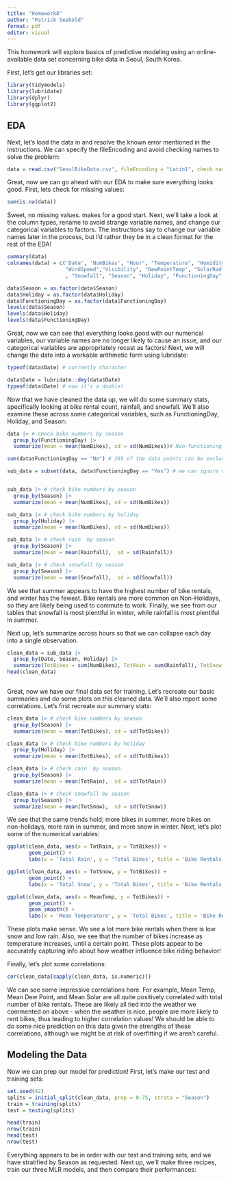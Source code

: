 ```yaml
---
title: "Homework8"
author: "Patrick Seebold"
format: pdf
editor: visual
---
```


This homework will explore basics of predictive modeling using an online-available data set concerning bike data in Seoul, South Korea.

First, let's get our libraries set:

```r
library(tidymodels)
library(lubridate)
library(dplyr)
library(ggplot2)
```

## EDA

Next, let's load the data in and resolve the known error mentioned in the instructions. We can specify the fileEncoding and avoid checking names to solve the problem:

```r
data = read.csv("SeoulBikeData.csv", fileEncoding = "Latin1", check.names = F)
```

Great, now we can go ahead with our EDA to make sure everything looks good. First, lets check for missing values:

```r
sum(is.na(data))
```

Sweet, no missing values. makes for a good start. Next, we'll take a look at the column types, rename to avoid strange variable names, and change our categorical variables to factors. The instructions say to change our variable names later in the process, but I'd rather they be in a clean format for the rest of the EDA!

```r
summary(data)
colnames(data) = c('Date', 'NumBikes', "Hour", "Temperature", "Humidity",
                   "WindSpeed","Visibility", "DewPointTemp", "SolarRad", "Rainfall"
                   , "Snowfall", "Season", "Holiday", "FunctioningDay" )

data$Season = as.factor(data$Season)
data$Holiday = as.factor(data$Holiday)
data$FunctioningDay = as.factor(data$FunctioningDay)
levels(data$Season)
levels(data$Holiday)
levels(data$FunctioningDay)
```

Great, now we can see that everything looks good with our numerical variables, our variable names are no longer likely to cause an issue, and our categorical variables are appropriately recast as factors! Next, we will change the date into a workable arithmetic form using lubridate:

```r
typeof(data$Date) # currently character

data$Date = lubridate::dmy(data$Date)
typeof(data$Date) # now it's a double!
```

Now that we have cleaned the data up, we will do some summary stats, specifically looking at bike rental count, rainfall, and snowfall. We'll also examine these across some categorical variables, such as FunctioningDay, Holiday, and Season:

```r
data |> # check bike numbers by season
  group_by(FunctioningDay) |>
  summarize(mean = mean(NumBikes), sd = sd(NumBikes))# Non-functioning days mean no bikes!

sum(data$FunctioningDay == "No") # 295 of the data points can be excluded

sub_data = subset(data, data$FunctioningDay == "Yes") # we can ignore days that are not functioning


sub_data |> # check bike numbers by season
  group_by(Season) |>
  summarize(mean = mean(NumBikes), sd = sd(NumBikes))

sub_data |> # check bike numbers by holiday
  group_by(Holiday) |>
  summarize(mean = mean(NumBikes), sd = sd(NumBikes))

sub_data |> # check rain  by season
  group_by(Season) |>
  summarize(mean = mean(Rainfall),  sd = sd(Rainfall))

sub_data |> # check snowfall by season
  group_by(Season) |>
  summarize(mean = mean(Snowfall),  sd = sd(Snowfall))
```

We see that summer appears to have the highest number of bike rentals, and winter has the fewest. Bike rentals are more common on Non-Holidays, so they are likely being used to commute to work. Finally, we see from our tables that snowfall is most plentiful in winter, while rainfall is most plentiful in summer.

Next up, let's summarize across hours so that we can collapse each day into a single observation.

```r
clean_data = sub_data |>
  group_by(Date, Season, Holiday) |>
  summarize(TotBikes = sum(NumBikes), TotRain = sum(Rainfall), TotSnow = sum(Snowfall), MeanTemp = mean(Temperature), MeanHumid = mean(Humidity), MeanWindSpeed = mean(WindSpeed), MeanVis = mean(Visibility), MeanDewPoint = mean(DewPointTemp), MeanSolar = mean(SolarRad))
head(clean_data)
  
```

Great, now we have our final data set for training. Let's recreate our basic summaries and do some plots on this cleaned data. We'll also report some correlations. Let's first recreate our summary stats:

```r

clean_data |> # check bike numbers by season
  group_by(Season) |>
  summarize(mean = mean(TotBikes), sd = sd(TotBikes))

clean_data |> # check bike numbers by holiday
  group_by(Holiday) |>
  summarize(mean = mean(TotBikes), sd = sd(TotBikes))

clean_data |> # check rain  by season
  group_by(Season) |>
  summarize(mean = mean(TotRain),  sd = sd(TotRain))

clean_data |> # check snowfall by season
  group_by(Season) |>
  summarize(mean = mean(TotSnow),  sd = sd(TotSnow))
```

We see that the same trends hold; more bikes in summer, more bikes on non-holidays, more rain in summer, and more snow in winter. Next, let's plot some of the numerical variables:

```r
ggplot(clean_data, aes(x = TotRain, y = TotBikes)) +
       geom_point() +
       labs(x = 'Total Rain', y = 'Total Bikes', title = 'Bike Rentals by Amount of rain')

ggplot(clean_data, aes(x = TotSnow, y = TotBikes)) +
       geom_point() +
       labs(x = 'Total Snow', y = 'Total Bikes', title = 'Bike Rentals by Amount of snow')

ggplot(clean_data, aes(x = MeanTemp, y = TotBikes)) +
       geom_point() +
       geom_smooth() +
       labs(x = 'Mean Temperature', y = 'Total Bikes', title = 'Bike Rentals by Temperature')
```

These plots make sense. We see a lot more bike rentals when there is low snow and low rain. Also, we see that the number of bikes increase as temperature increases, until a certain point. These plots appear to be accurately capturing info about how weather influence bike riding behavior!

Finally, let's plot some correlations:

```r
cor(clean_data[sapply(clean_data, is.numeric)])
```

We can see some impressive correlations here. For example, Mean Temp, Mean Dew Point, and Mean Solar are all quite positively correlated with total number of bike rentals. These are likely all tied into the weather we commented on above - when the weather is nice, people are more likely to rent bikes, thus leading to higher correlation values! We should be able to do some nice prediction on this data given the strengths of these correlations, although we might be at risk of overfitting if we aren't careful.

## Modeling the Data

Now we can prep our model for prediction! First, let's make our test and training sets:

```r
set.seed(42)
splits = initial_split(clean_data, prop = 0.75, strata = "Season")
train = training(splits)
test = testing(splits)

head(train)
nrow(train)
head(test)
nrow(test)
```

Everything appears to be in order with our test and training sets, and we have stratified by Season as requested. Next up, we'll make three recipes, train our three MLR models, and then compare their performances:
